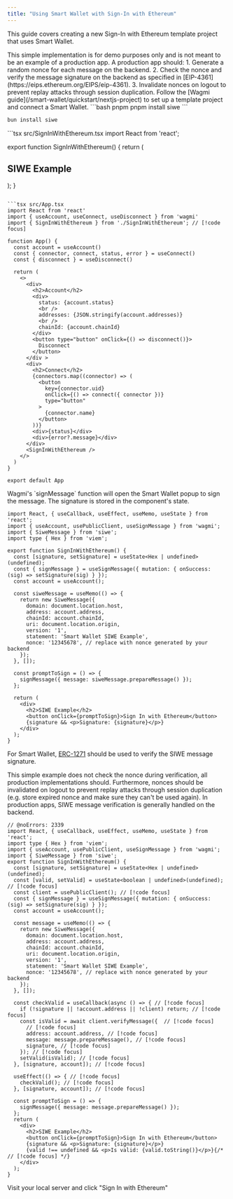 ```yaml
---
title: "Using Smart Wallet with Sign-In with Ethereum"
---
```


This guide covers creating a new Sign-In with Ethereum template project that uses Smart Wallet.

<Note>
  This simple implementation is for demo purposes only and is not meant to be an example of a
  production app. A production app should: 1. Generate a random nonce for each message on the
  backend. 2. Check the nonce and verify the message signature on the backend as specified in
  [EIP-4361](https://eips.ethereum.org/EIPS/eip-4361). 3. Invalidate nonces on logout to prevent
  replay attacks through session duplication.
</Note>

<Steps>
  <Step title="Create a project">
  Follow the [Wagmi guide](/smart-wallet/quickstart/nextjs-project) to set up a template project and connect a Smart Wallet.
  </Step>
  <Step title="Install dependencies">
  <CodeGroup>
  ```bash pnpm
  pnpm install siwe
  ```

  ```bash bun
  bun install siwe
  ```
  </CodeGroup>
  </Step>
  <Step title="Create a new SIWE component">
  <CodeGroup>
  ```tsx src/SignInWithEthereum.tsx
  import React from 'react';

  export function SignInWithEthereum() {
    return (
      <div>
        <h2>SIWE Example</h2>
      </div>
    );
  }
  ```

  ```tsx src/App.tsx
  import React from 'react'
  import { useAccount, useConnect, useDisconnect } from 'wagmi'
  import { SignInWithEthereum } from './SignInWithEthereum'; // [!code focus]

  function App() {
    const account = useAccount()
    const { connector, connect, status, error } = useConnect()
    const { disconnect } = useDisconnect()

    return (
      <>
        <div>
          <h2>Account</h2>
          <div>
            status: {account.status}
            <br />
            addresses: {JSON.stringify(account.addresses)}
            <br />
            chainId: {account.chainId}
          </div>
          <button type="button" onClick={() => disconnect()}>
            Disconnect
          </button>
        </div >
        <div>
          <h2>Connect</h2>
          {connectors.map((connector) => (
            <button
              key={connector.uid}
              onClick={() => connect({ connector })}
              type="button"
            >
              {connector.name}
            </button>
          ))}
          <div>{status}</div>
          <div>{error?.message}</div>
        </div>
        <SignInWithEthereum />
      </>
    )
  }

  export default App

  ```
  </CodeGroup>
  </Step>
  <Step title="Prompt to sign and store signature">
  Wagmi's `signMessage` function will open the Smart Wallet popup to sign the message. The signature is stored in the component's state.

  ```tsx src/SignInWithEthereum.tsx
  import React, { useCallback, useEffect, useMemo, useState } from 'react';
  import { useAccount, usePublicClient, useSignMessage } from 'wagmi';
  import { SiweMessage } from 'siwe';
  import type { Hex } from 'viem';

  export function SignInWithEthereum() {
    const [signature, setSignature] = useState<Hex | undefined>(undefined);
    const { signMessage } = useSignMessage({ mutation: { onSuccess: (sig) => setSignature(sig) } });
    const account = useAccount();

    const siweMessage = useMemo(() => {
      return new SiweMessage({
        domain: document.location.host,
        address: account.address,
        chainId: account.chainId,
        uri: document.location.origin,
        version: '1',
        statement: 'Smart Wallet SIWE Example',
        nonce: '12345678', // replace with nonce generated by your backend
      });
    }, []);

    const promptToSign = () => {
      signMessage({ message: siweMessage.prepareMessage() });
    };

    return (
      <div>
        <h2>SIWE Example</h2>
        <button onClick={promptToSign}>Sign In with Ethereum</button>
        {signature && <p>Signature: {signature}</p>}
      </div>
    );
  }
  ```

  </Step>
  <Step title="Verify the message signature">

  For Smart Wallet, [ERC-1271](https://eips.ethereum.org/EIPS/eip-1271) should be used to verify the SIWE message signature.

  <Warning>
    This simple example does not check the nonce during verification, all production implementations
    should. Furthermore, nonces should be invalidated on logout to prevent replay attacks through
    session duplication (e.g. store expired nonce and make sure they can't be used again). In
    production apps, SIWE message verification is generally handled on the backend.
  </Warning>

  ```tsx src/SignInWithEthereum.tsx
  // @noErrors: 2339
  import React, { useCallback, useEffect, useMemo, useState } from 'react';
  import type { Hex } from 'viem';
  import { useAccount, usePublicClient, useSignMessage } from 'wagmi';
  import { SiweMessage } from 'siwe';
  export function SignInWithEthereum() {
    const [signature, setSignature] = useState<Hex | undefined>(undefined);
    const [valid, setValid] = useState<boolean | undefined>(undefined); // [!code focus]
    const client = usePublicClient(); // [!code focus]
    const { signMessage } = useSignMessage({ mutation: { onSuccess: (sig) => setSignature(sig) } });
    const account = useAccount();

    const message = useMemo(() => {
      return new SiweMessage({
        domain: document.location.host,
        address: account.address,
        chainId: account.chainId,
        uri: document.location.origin,
        version: '1',
        statement: 'Smart Wallet SIWE Example',
        nonce: '12345678', // replace with nonce generated by your backend
      });
    }, []);

    const checkValid = useCallback(async () => { // [!code focus]
      if (!signature || !account.address || !client) return; // [!code focus]
      const isValid = await client.verifyMessage({  // [!code focus]
        // [!code focus]
        address: account.address, // [!code focus]
        message: message.prepareMessage(), // [!code focus]
        signature, // [!code focus]
      }); // [!code focus]
      setValid(isValid); // [!code focus]
    }, [signature, account]); // [!code focus]

    useEffect(() => { // [!code focus]
      checkValid(); // [!code focus]
    }, [signature, account]); // [!code focus]

    const promptToSign = () => {
      signMessage({ message: message.prepareMessage() });
    };
    return (
      <div>
        <h2>SIWE Example</h2>
        <button onClick={promptToSign}>Sign In with Ethereum</button>
        {signature && <p>Signature: {signature}</p>}
        {valid !== undefined && <p>Is valid: {valid.toString()}</p>}{/* // [!code focus] */}
      </div>
    );
  }
  ```
  </Step>
  <Step title="Sign in with Ethereum">
  Visit your local server and click "Sign In with Ethereum"
  </Step>
</Steps>


<PolicyBanner />